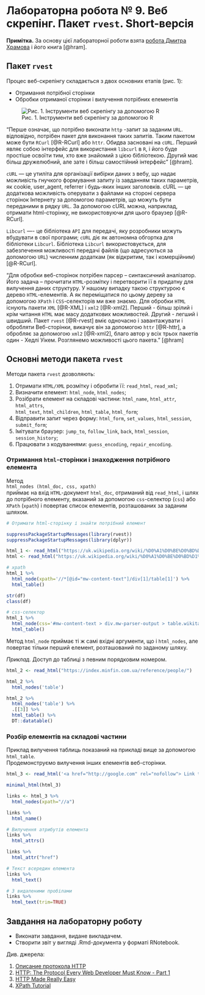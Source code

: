 
# Лабораторна робота № 9. Веб скрепінг. Пакет `rvest`. Short-версія

__Примітка.__ За основу цієї лабораторної роботи взята [робота Дмитра Храмова](http://dkhramov.dp.ua/Stu.WebMining.html#.YGSEMJ0zY2x) і його книга [@hram].




## Пакет `rvest`


Процес веб-скрепінгу складається з двох основних етапів (рис. 1):

* Отримання потрібної сторінки
* Обробки отриманої сторінки і вилучення потрібних елементів  



![Рис. 1. Інструменти веб скрепінгу за допомогою R](image/rvest.png)

"Перше означає, що потрібно виконати `http` -запит за заданим `URL`. відповідно,
потрібен пакет для виконання таких запитів. Таким пакетом може бути `RCurl` [@R-RCurl] або
`httr`. Обидва засновані на `cURL`. Перший являє собою інтерфейс для використання
`libcurl` в `R`, і його буде простіше освоїти тим, хто вже знайомий з цією бібліотекою. Другий має
більш дружелюбний, але зате і більш самостійний інтерфейс" [@hram].  

`cURL` — це утиліта для організації вибірки даних з вебу, що надає можливість гнучкого формування запиту із завданням таких параметрів, як cookie, user_agent, referrer і будь-яких інших заголовків. cURL — це додаткова можливість оперувати з файлами на стороні сервера сторінок Інтернету за допомогою параметрів, що можуть бути переданими в рядку `URL`. За допомогою cURL можна, наприклад, отримати html-сторінку, не використовуючи для цього браузер [@R-RCurl].

`Libcurl` —- це бібліотека `API` для передачі, яку розробники можуть вбудувати в свої програми; `cURL` діє як автономна обгортка для бібліотеки `Libcurl`. Бібліотека `Libcurl` використовується, для забезпечення можливості передачі файлів (що адресуються за допомогою `URL`) численним додаткам (як відкритим, так і комерційним) [@R-RCurl].


"Для обробки веб-сторінок потрібен парсер -- синтаксичний аналізатор. Його
задача -- прочитати `HTML`-розмітку і перетворити її в придатну для вилучення
даних структуру. У нашому випадку такою структурою є дерево `HTML`-елементів.
А як переміщатися по цьому дереву за допомогою `XPath` і `CSS`-селекторів ми вже знаємо.
Для обробки `HTML` існують пакети `XML` [@R-XML] і `xml2` [@R-xml2]. Перший - більш зрілий і крім
читання `HTML` має масу додаткових можливостей. Другий -  легший і швидший.
Пакет `rvest` [@R-rvest] вміє одночасно і завантажувати і обробляти Веб-сторінки, викачує
він за допомогою `httr` [@R-httr], а обробляє за допомогою `xml2` [@R-xml2], благо автор у всіх трьох пакетів один - Хедлі Уікем. Розглянемо можливості цього пакета." [@hram]


## Основні методи пакета `rvest`


Методи пакета `rvest` дозволяють:  

1. Отримати `HTML/XML` розмітку і обробити її: `read_html`, `read_xml`;  
2. Визначити елемент: `html_node`, `html_nodes`;  
3. Розібрати елемент на складові частини: `html_name`, `html_attr`, `html_attrs`,  
`html_text`, `html_children`, `html_table`, `html_form`;  
4. Відправити запит через форму: `html_form`, `set_values`, `html_session`,  
`submit_form`;
5. Імітувати браузер: `jump_to`, `follow_link`, `back`, `html_session`, `session_history`;  
6. Працювати з кодуваннями: `guess_encoding`, `repair_encoding`.  
  

### Отримання `html`-сторінки і знаходження потрібного елемента

Метод  
`html_nodes (html_doc, css, xpath)`  
приймає на вхід `HTML`-документ `html_doc`, отриманий від `read_html`, і шлях до потрібного елементу, вказаний за допомогою `css`-селектор (`css`) або `XPath` (`xpath`) і повертає  список елементів, розташованих за заданим шляхом.


```r
# Отримати html-сторінку і знайти потрібний елемент

suppressPackageStartupMessages(library(rvest))
suppressPackageStartupMessages(library(dplyr))

html_1 <- read_html("https://uk.wikipedia.org/wiki/%D0%A1%D0%BE%D0%BD%D1%8F%D1%87%D0%BD%D0%B0_%D0%B0%D0%BA%D1%82%D0%B8%D0%B2%D0%BD%D1%96%D1%81%D1%82%D1%8C")
html <- read_html("https://uk.wikipedia.org/wiki/%D0%A1%D0%BE%D0%BD%D1%8F%D1%87%D0%BD%D0%B0_%D0%B0%D0%BA%D1%82%D0%B8%D0%B2%D0%BD%D1%96%D1%81%D1%82%D1%8C", encoding = "UTF-8")

# xpath
html_1 %>% 
  html_node(xpath='//*[@id="mw-content-text"]/div[1]/table[1]') %>% 
  html_table()

str(df)
class(df)

# css-селектор
html_1 %>% 
  html_node(css='#mw-content-text > div.mw-parser-output > table.wikitable') %>% 
  html_table()

```


Метод `html_node` приймає ті ж самі вхідні аргументи, що і `html_nodes`, але повертає  тільки перший елемент, розташований по заданому шляху.  

_Приклад._ Доступ до таблиці з певним порядковим номером.

```r

html_2 <- read_html("https://index.minfin.com.ua/reference/people/")

html_2 %>% 
  html_nodes('table') 

```



```r
html_2 %>% 
  html_nodes('table') %>% 
  .[[3]] %>% 
  html_table() %>% 
  DT::datatable()
```

### Розбір елементів на складові частини

Приклад вилучення таблиць показаний на прикладі вище за допомогою `html_table`.  
Продемонструємо вилучення інших елементів веб-сторінки.  


```r
html_3 <- read_html('<a href="http://google.com" rel="nofollow"> Link to the <b>Google</b></a>"')

minimal_html(html_3)

links <- html_3 %>% 
  html_nodes(xpath="//a")

links %>%
  html_name()

# Вилучення атрибутів елемента
links %>% 
  html_attrs()

links %>% 
  html_attr("href")

# Текст всередин елемента
links %>% 
  html_text()

# З видаленими пробілами
links %>% 
  html_text(trim=TRUE)

```


## Завдання на лабораторну роботу

* Виконати  завдання, видане викладачем.
* Створити звіт у вигляді .Rmd-документа у форматі RNotebook.




Див. джерела:  

1. [Описание протокола HTTP](http://web-master.pp.ru/info/04.shtml) 
1. [HTTP: The Protocol Every Web Developer Must Know - Part 1](https://code.tutsplus.com/tutorials/http-the-protocol-every-web-developer-must-know-part-1--net-31177) 
1. [HTTP Made Really Easy](https://www.jmarshall.com/easy/http/) 
1. [XPath Tutorial](http://zvon.org/xxl/XPathTutorial/Output_rus/examples.html)



